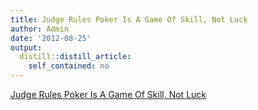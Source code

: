 ```yaml
---
title: Judge Rules Poker Is A Game Of Skill, Not Luck
author: Admin
date: '2012-08-25'
output:
  distill::distill_article:
    self_contained: no
---
```


[Judge Rules Poker Is A Game Of Skill, Not Luck](http://www.npr.org/2012/08/22/159833145/judge-rules-poker-is-a-game-of-skill-not-luck)
